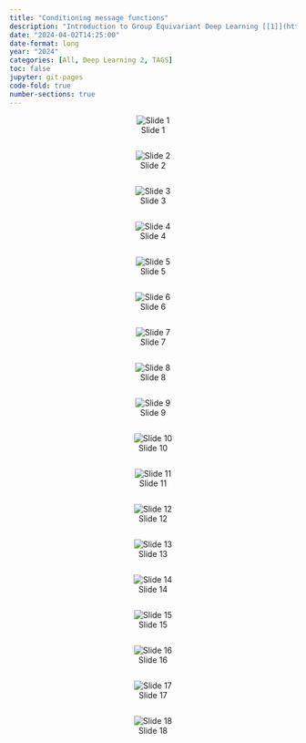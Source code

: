 ```yaml
---
title: "Conditioning message functions"
description: "Introduction to Group Equivariant Deep Learning [[1]](https://uvagedl.github.io/)"
date: "2024-04-02T14:25:00"
date-format: long
year: "2024"
categories: [All, Deep Learning 2, TAGS]
toc: false
jupyter: git-pages
code-fold: true
number-sections: true
---
```

<center>![Slide 1](imgs/page_1.png){.w575}</center><pre></pre>



<center>![Slide 2](imgs/page_2.png){.w575}</center><pre></pre>


<center>![Slide 3](imgs/page_3.png){.w575}</center><pre></pre>



<center>![Slide 4](imgs/page_4.png){.w575}</center><pre></pre>



<center>![Slide 5](imgs/page_5.png){.w575}</center><pre></pre>



<center>![Slide 6](imgs/page_6.png){.w575}</center><pre></pre>



<center>![Slide 7](imgs/page_7.png){.w575}</center><pre></pre>



<center>![Slide 8](imgs/page_8.png){.w575}</center><pre></pre>



<center>![Slide 9](imgs/page_9.png){.w575}</center><pre></pre>



<center>![Slide 10](imgs/page_10.png){.w575}</center><pre></pre>



<center>![Slide 11](imgs/page_11.png){.w575}</center><pre></pre>



<center>![Slide 12](imgs/page_12.png){.w575}</center><pre></pre>



<center>![Slide 13](imgs/page_13.png){.w575}</center><pre></pre>



<center>![Slide 14](imgs/page_14.png){.w575}</center><pre></pre>



<center>![Slide 15](imgs/page_15.png){.w575}</center><pre></pre>



<center>![Slide 16](imgs/page_16.png){.w575}</center><pre></pre>



<center>![Slide 17](imgs/page_17.png){.w575}</center><pre></pre>



<center>![Slide 18](imgs/page_18.png){.w575}</center><pre></pre>













